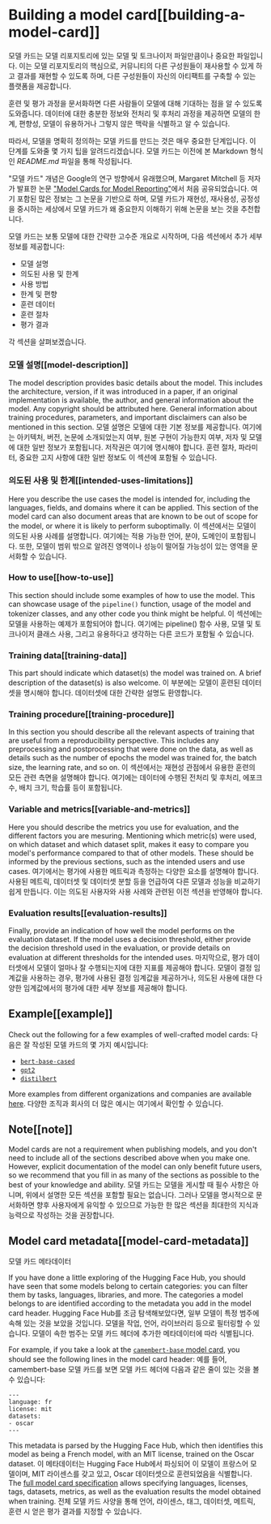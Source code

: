 # Building a model card[[building-a-model-card]]

<CourseFloatingBanner
    chapter={4}
    classNames="absolute z-10 right-0 top-0"
/>

모델 카드는 모델 리포지토리에 있는 모델 및 토크나이저 파일만큼이나 중요한 파일입니다. 이는 모델 리포지토리의 핵심으로, 커뮤니티의 다른 구성원들이 재사용할 수 있게 하고 결과를 재현할 수 있도록 하며, 다른 구성원들이 자신의 아티팩트를 구축할 수 있는 플랫폼을 제공합니다.

훈련 및 평가 과정을 문서화하면 다른 사람들이 모델에 대해 기대하는 점을 알 수 있도록 도와줍니다. 데이터에 대한 충분한 정보와 전처리 및 후처리 과정을 제공하면 모델의 한계, 편향성, 모델이 유용하거나 그렇지 않은 맥락을 식별하고 알 수 있습니다.

따라서, 모델을 명확히 정의하는 모델 카드를 만드는 것은 매우 중요한 단계입니다. 이 단계를 도와줄 몇 가지 팁을 알려드리겠습니다. 모델 카드는 이전에 본 Markdown 형식인 *README.md* 파일을 통해 작성됩니다.

"모델 카드" 개념은 Google의 연구 방향에서 유래했으며, Margaret Mitchell 등 저자가 발표한 논문 ["Model Cards for Model Reporting"](https://arxiv.org/abs/1810.03993)에서 처음 공유되었습니다. 여기 포함된 많은 정보는 그 논문을 기반으로 하며, 모델 카드가 재현성, 재사용성, 공정성을 중시하는 세상에서 모델 카드가 왜 중요한지 이해하기 위해 논문을 보는 것을 추천합니다.

모델 카드는 보통 모델에 대한 간략한 고수준 개요로 시작하며, 다음 섹션에서 추가 세부 정보를 제공합니다:
- 모델 설명
- 의도된 사용 및 한계
- 사용 방법
- 한계 및 편향
- 훈련 데이터
- 훈련 절차
- 평가 결과

각 섹션을 살펴보겠습니다.

### 모델 설명[[model-description]]

The model description provides basic details about the model. This includes the architecture, version, if it was introduced in a paper, if an original implementation is available, the author, and general information about the model. Any copyright should be attributed here. General information about training procedures, parameters, and important disclaimers can also be mentioned in this section.
모델 설명은 모델에 대한 기본 정보를 제공합니다. 여기에는 아키텍처, 버전, 논문에 소개되었는지 여부, 원본 구현이 가능한지 여부, 저자 및 모델에 대한 일반 정보가 포함됩니다. 저작권은 여기에 명시해야 합니다. 훈련 절차, 파라미터, 중요한 고지 사항에 대한 일반 정보도 이 섹션에 포함될 수 있습니다.
### 의도된 사용 및 한계[[intended-uses-limitations]]

Here you describe the use cases the model is intended for, including the languages, fields, and domains where it can be applied. This section of the model card can also document areas that are known to be out of scope for the model, or where it is likely to perform suboptimally.
이 섹션에서는 모델이 의도된 사용 사례를 설명합니다. 여기에는 적용 가능한 언어, 분야, 도메인이 포함됩니다. 또한, 모델이 범위 밖으로 알려진 영역이나 성능이 떨어질 가능성이 있는 영역을 문서화할 수 있습니다.

### How to use[[how-to-use]]

This section should include some examples of how to use the model. This can showcase usage of the `pipeline()` function, usage of the model and tokenizer classes, and any other code you think might be helpful.
이 섹션에는 모델을 사용하는 예제가 포함되어야 합니다. 여기에는 pipeline() 함수 사용, 모델 및 토크나이저 클래스 사용, 그리고 유용하다고 생각하는 다른 코드가 포함될 수 있습니다.

### Training data[[training-data]]

This part should indicate which dataset(s) the model was trained on. A brief description of the dataset(s) is also welcome.
이 부분에는 모델이 훈련된 데이터셋을 명시해야 합니다. 데이터셋에 대한 간략한 설명도 환영합니다.

### Training procedure[[training-procedure]]

In this section you should describe all the relevant aspects of training that are useful from a reproducibility perspective. This includes any preprocessing and postprocessing that were done on the data, as well as details such as the number of epochs the model was trained for, the batch size, the learning rate, and so on.
이 섹션에서는 재현성 관점에서 유용한 훈련의 모든 관련 측면을 설명해야 합니다. 여기에는 데이터에 수행된 전처리 및 후처리, 에포크 수, 배치 크기, 학습률 등이 포함됩니다.

### Variable and metrics[[variable-and-metrics]]

Here you should describe the metrics you use for evaluation, and the different factors you are mesuring. Mentioning which metric(s) were used, on which dataset and which dataset split, makes it easy to compare you model's performance compared to that of other models. These should be informed by the previous sections, such as the intended users and use cases.
여기에서는 평가에 사용한 메트릭과 측정하는 다양한 요소를 설명해야 합니다. 사용된 메트릭, 데이터셋 및 데이터셋 분할 등을 언급하여 다른 모델과 성능을 비교하기 쉽게 만듭니다. 이는 의도된 사용자와 사용 사례와 관련된 이전 섹션을 반영해야 합니다.

### Evaluation results[[evaluation-results]]

Finally, provide an indication of how well the model performs on the evaluation dataset. If the model uses a decision threshold, either provide the decision threshold used in the evaluation, or provide details on evaluation at different thresholds for the intended uses.
마지막으로, 평가 데이터셋에서 모델이 얼마나 잘 수행되는지에 대한 지표를 제공해야 합니다. 모델이 결정 임계값을 사용하는 경우, 평가에 사용된 결정 임계값을 제공하거나, 의도된 사용에 대한 다양한 임계값에서의 평가에 대한 세부 정보를 제공해야 합니다.

## Example[[example]]

Check out the following for a few examples of well-crafted model cards:
다음은 잘 작성된 모델 카드의 몇 가지 예시입니다:
- [`bert-base-cased`](https://huggingface.co/bert-base-cased)
- [`gpt2`](https://huggingface.co/gpt2)
- [`distilbert`](https://huggingface.co/distilbert-base-uncased)

More examples from different organizations and companies are available [here](https://github.com/huggingface/model_card/blob/master/examples.md).
다양한 조직과 회사의 더 많은 예시는 여기에서 확인할 수 있습니다.

## Note[[note]]

Model cards are not a requirement when publishing models, and you don't need to include all of the sections described above when you make one. However, explicit documentation of the model can only benefit future users, so we recommend that you fill in as many of the sections as possible to the best of your knowledge and ability.
모델 카드는 모델을 게시할 때 필수 사항은 아니며, 위에서 설명한 모든 섹션을 포함할 필요는 없습니다. 그러나 모델을 명시적으로 문서화하면 향후 사용자에게 유익할 수 있으므로 가능한 한 많은 섹션을 최대한의 지식과 능력으로 작성하는 것을 권장합니다.

## Model card metadata[[model-card-metadata]]
모델 카드 메타데이터

If you have done a little exploring of the Hugging Face Hub, you should have seen that some models belong to certain categories: you can filter them by tasks, languages, libraries, and more. The categories a model belongs to are identified according to the metadata you add in the model card header.
Hugging Face Hub를 조금 탐색해보았다면, 일부 모델이 특정 범주에 속해 있는 것을 보았을 것입니다. 모델을 작업, 언어, 라이브러리 등으로 필터링할 수 있습니다. 모델이 속한 범주는 모델 카드 헤더에 추가한 메타데이터에 따라 식별됩니다.

For example, if you take a look at the [`camembert-base` model card](https://huggingface.co/camembert-base/blob/main/README.md), you should see the following lines in the model card header:
예를 들어, camembert-base 모델 카드를 보면 모델 카드 헤더에 다음과 같은 줄이 있는 것을 볼 수 있습니다:

```
---
language: fr
license: mit
datasets:
- oscar
---
```

This metadata is parsed by the Hugging Face Hub, which then identifies this model as being a French model, with an MIT license, trained on the Oscar dataset.
이 메타데이터는 Hugging Face Hub에서 파싱되어 이 모델이 프랑스어 모델이며, MIT 라이센스를 갖고 있고, Oscar 데이터셋으로 훈련되었음을 식별합니다.
The [full model card specification](https://github.com/huggingface/hub-docs/blame/main/modelcard.md) allows specifying languages, licenses, tags, datasets, metrics, as well as the evaluation results the model obtained when training.
전체 모델 카드 사양을 통해 언어, 라이센스, 태그, 데이터셋, 메트릭, 훈련 시 얻은 평가 결과를 지정할 수 있습니다.